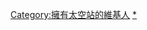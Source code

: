 {{Userbox
|border-c=darkblue
|border-s=1
|id-c=black
|id-fc=
|id-s=
|id=[[File:Space station.svg|63px]]
|info-c=#0065b2
|info-fc=gold
|info-s=9
|info=這個用戶擁有自己的'''[[太空站|<span style="color:#00d6ef;">太空站</span>]]'''。
}}

<includeonly>[[Category:擁有太空站的維基人]]</includeonly>
<noinclude>[[Category:擁有太空站的維基人|*]]</noinclude>